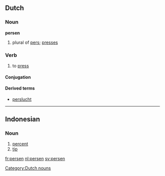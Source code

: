 ==Dutch==

===Noun===
'''persen'''

# plural of [[pers]]; [[presses]]

===Verb===
{{nl-verb-weak}}

# to [[press]]

====Conjugation====
{{nl-verb-table|pers|perst|perste|persten|geperst}}

====Derived terms====
* [[perslucht]]

<!--* A person who does not have a very good attitude about life but is nice and sociable-->

[[Category:Dutch nouns]]

----

==Indonesian==

===Noun===
{{infl|id|noun}}

# [[percent]]
# [[tip]]

[[fr:persen]]
[[nl:persen]]
[[sv:persen]]